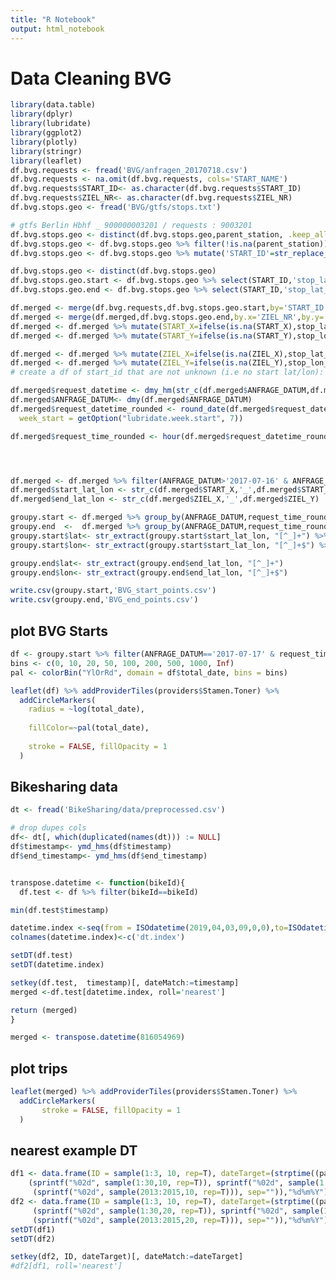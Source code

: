 ```yaml
---
title: "R Notebook"
output: html_notebook
---
```


# Data Cleaning BVG 
```r
library(data.table)
library(dplyr)
library(lubridate)
library(ggplot2)
library(plotly)
library(stringr)
library(leaflet)
df.bvg.requests <- fread('BVG/anfragen_20170718.csv')
df.bvg.requests <- na.omit(df.bvg.requests, cols='START_NAME')
df.bvg.requests$START_ID<- as.character(df.bvg.requests$START_ID)
df.bvg.requests$ZIEL_NR<- as.character(df.bvg.requests$ZIEL_NR)
df.bvg.stops.geo <- fread('BVG/gtfs/stops.txt') 

# gtfs Berlin Hbhf _ 900000003201 / requests : 9003201
df.bvg.stops.geo <- distinct(df.bvg.stops.geo,parent_station, .keep_all= TRUE)
df.bvg.stops.geo <- df.bvg.stops.geo %>% filter(!is.na(parent_station))
df.bvg.stops.geo <- df.bvg.stops.geo %>% mutate('START_ID'=str_replace_all(parent_station, pattern = "00000", replacement = "")) 

df.bvg.stops.geo <- distinct(df.bvg.stops.geo)
df.bvg.stops.geo.start <- df.bvg.stops.geo %>% select(START_ID,'stop_lat_start'=stop_lat,'stop_lon_start'=stop_lon)
df.bvg.stops.geo.end <- df.bvg.stops.geo %>% select(START_ID,'stop_lat_end'=stop_lat,'stop_lon_end'=stop_lon)

df.merged <- merge(df.bvg.requests,df.bvg.stops.geo.start,by='START_ID',all.x=T,suffixes = c('_requests','_start')) 
df.merged <- merge(df.merged,df.bvg.stops.geo.end,by.x='ZIEL_NR',by.y='START_ID',all.x=T,suffixes = c('_requests','_end'))
df.merged <- df.merged %>% mutate(START_X=ifelse(is.na(START_X),stop_lat_start,START_X))
df.merged <- df.merged %>% mutate(START_Y=ifelse(is.na(START_Y),stop_lon_start,START_Y))

df.merged <- df.merged %>% mutate(ZIEL_X=ifelse(is.na(ZIEL_X),stop_lat_end,ZIEL_X))
df.merged <- df.merged %>% mutate(ZIEL_Y=ifelse(is.na(ZIEL_Y),stop_lon_end,ZIEL_Y))
# create a df of start_id that are not unknown (i.e no start lat/lon):

df.merged$request_datetime <- dmy_hm(str_c(df.merged$ANFRAGE_DATUM,df.merged$ANFRAGE_ZEIT))
df.merged$ANFRAGE_DATUM<- dmy(df.merged$ANFRAGE_DATUM)
df.merged$request_datetime_rounded <- round_date(df.merged$request_datetime, unit = "hour",
  week_start = getOption("lubridate.week.start", 7))

df.merged$request_time_rounded <- hour(df.merged$request_datetime_rounded)




df.merged <- df.merged %>% filter(ANFRAGE_DATUM>'2017-07-16' & ANFRAGE_DATUM<'2017-07-19')
df.merged$start_lat_lon <- str_c(df.merged$START_X,'_',df.merged$START_Y)
df.merged$end_lat_lon <- str_c(df.merged$ZIEL_X,'_',df.merged$ZIEL_Y)

groupy.start <- df.merged %>% group_by(ANFRAGE_DATUM,request_time_rounded, start_lat_lon)%>% summarise(total_date=n())
groupy.end  <-  df.merged %>% group_by(ANFRAGE_DATUM,request_time_rounded, end_lat_lon)%>% summarise(total_date=n())
groupy.start$lat<- str_extract(groupy.start$start_lat_lon, "[^_]+") %>% as.numeric()
groupy.start$lon<- str_extract(groupy.start$start_lat_lon, "[^_]+$") %>% as.numeric()

groupy.end$lat<- str_extract(groupy.end$end_lat_lon, "[^_]+")
groupy.end$lon<- str_extract(groupy.end$end_lat_lon, "[^_]+$")

write.csv(groupy.start,'BVG_start_points.csv')
write.csv(groupy.end,'BVG_end_points.csv')

```

## plot BVG Starts

```r
df <- groupy.start %>% filter(ANFRAGE_DATUM=='2017-07-17' & request_time_rounded==0)
bins <- c(0, 10, 20, 50, 100, 200, 500, 1000, Inf)
pal <- colorBin("YlOrRd", domain = df$total_date, bins = bins)

leaflet(df) %>% addProviderTiles(providers$Stamen.Toner) %>%
  addCircleMarkers(
    radius = ~log(total_date),
    
    fillColor=~pal(total_date),
   
    stroke = FALSE, fillOpacity = 1
  )
```


## Bikesharing data
```r
dt <- fread('BikeSharing/data/preprocessed.csv')

# drop dupes cols
df<- dt[, which(duplicated(names(dt))) := NULL]
df$timestamp<- ymd_hms(df$timestamp)
df$end_timestamp<- ymd_hms(df$end_timestamp)


transpose.datetime <- function(bikeId){
  df.test <- df %>% filter(bikeId==bikeId)

min(df.test$timestamp)

datetime.index <-seq(from = ISOdatetime(2019,04,03,09,0,0),to=ISOdatetime(2019,07,11,9,0,0), by = "10 min") %>% as.data.frame()
colnames(datetime.index)<-c('dt.index')

setDT(df.test)
setDT(datetime.index)

setkey(df.test,  timestamp)[, dateMatch:=timestamp]
merged <-df.test[datetime.index, roll='nearest']

return (merged)
}

merged <- transpose.datetime(816054969)

```

## plot trips
```r
leaflet(merged) %>% addProviderTiles(providers$Stamen.Toner) %>%
  addCircleMarkers(
       stroke = FALSE, fillOpacity = 1
  )
```

## nearest example DT
```r

df1 <- data.frame(ID = sample(1:3, 10, rep=T), dateTarget=(strptime((paste
    (sprintf("%02d", sample(1:30,10, rep=T)), sprintf("%02d", sample(1:12,10, rep=T)), 
     (sprintf("%02d", sample(2013:2015,10, rep=T))), sep="")),"%d%m%Y")), Value=sample(15:100, 10, rep=T))
df2 <- data.frame(ID = sample(1:3, 10, rep=T), dateTarget=(strptime((paste
     (sprintf("%02d", sample(1:30,20, rep=T)), sprintf("%02d", sample(1:12,20, rep=T)), 
     (sprintf("%02d", sample(2013:2015,20, rep=T))), sep="")),"%d%m%Y")), ValueMatch=sample(15:100, 20, rep=T))
setDT(df1)
setDT(df2)

setkey(df2, ID, dateTarget)[, dateMatch:=dateTarget]
#df2[df1, roll='nearest']

```

